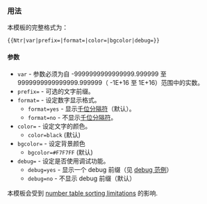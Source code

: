 <includeonly><!-- 在這裡加入模板的保護標識 --></includeonly><noinclude>{{Documentation subpage}}</noinclude>
=== 用法 ===
本模板的完整格式为：
 <tt><nowiki>{{Ntr|var|prefix=|format=|color=|bgcolor|debug=}}</nowiki></tt>

==== 参数 ====
* <tt>var</tt> - 参数必须为自 -9999999999999999.999999 至 9999999999999999.999999（ -1E+16 至 1E+16）范围中的实数。
*<tt>prefix=</tt> - 可选的文字前缀。
* <tt>format=</tt> - 设定数字显示格式。
** <tt>format=yes</tt> - 显示[[千位分隔符]]（默认）。
** <tt>format=no</tt> - 不显示[[千位分隔符]]。
* <tt>color=</tt> - 设定文字的颜色。
** <tt>color=black</tt> (默认)
* <tt>bgcolor=</tt> - 设定背景颜色
** <tt>bgcolor=<span style="bgcolor:#F7F7FF;">#F7F7FF</span></tt> (默认)
* <tt>debug=</tt> - 设定是否使用调试功能。
** <tt>debug=yes</tt> - 显示一个 debug 前缀（见 [[Template:Nts#范例|debug 范例]]）
** <tt>debug=no</tt> - 不显示 debug 前缀（默认）

本模板会受到 [[Template:Number table sorting#注意事项|number table sorting limitations]] 的影响.

<includeonly>
<!-- 本行下加入模板的分類 -->

</includeonly>